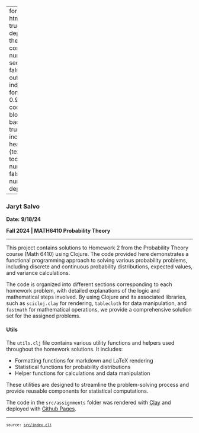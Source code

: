 
---
format:
  html: {toc: true, toc-depth: 3, theme: cosmo, number-sections: false, output-file: index.html}
fontsize: 0.9em
code-block-background: true
include-in-header: {text: '<link rel = "icon" href = "data:," />'}
toc-title-numbers: false
number-depth: 0

---
<style></style><style>.printedClojure .sourceCode {
  background-color: transparent;
  border-style: none;
}
</style><style>.clay-limit-image-width .clay-image {max-width: 100%}
.clay-side-by-side .sourceCode {margin: 0}
.clay-side-by-side {margin: 1em 0}
</style>
<script src="index_files/md-default0.js" type="text/javascript"></script><script src="index_files/md-default1.js" type="text/javascript"></script>


### Jaryt Salvo
**Date:** **9/18/24**

**Fall 2024 | MATH6410 Probability Theory**

*************

This project contains solutions to Homework 2 from the Probability Theory course (Math 6410) using Clojure. The code provided here demonstrates a functional programming approach to solving various probability problems, including discrete and continuous probability distributions, expected values, and variance calculations.

The code is organized into different sections corresponding to each homework problem, with detailed explanations of the logic and mathematical steps involved. By using Clojure and its associated libraries, such as `scicloj.clay` for rendering, `tablecloth` for data manipulation, and `fastmath` for mathematical operations, we provide a comprehensive solution set for the assigned problems.

#### Utils

The `utils.clj` file contains various utility functions and helpers used throughout the homework solutions. It includes:

- Formatting functions for markdown and LaTeX rendering
- Statistical functions for probability distributions
- Helper functions for calculations and data manipulation

These utilities are designed to streamline the problem-solving process and provide reusable components for statistical computations.

The code in the `src/assignments` folder was rendered with [Clay](https://scicloj.github.io/clay/) and deployed with [Github Pages](https://pages.github.com/).


```{=html}
<div style="background-color:grey;height:2px;width:100%;"></div>
```



```{=html}
<div><pre><small><small>source: <a href="https://github.com/adabwana/f24-m6410-hw2/blob/master/src/index.clj">src/index.clj</a></small></small></pre></div>
```
